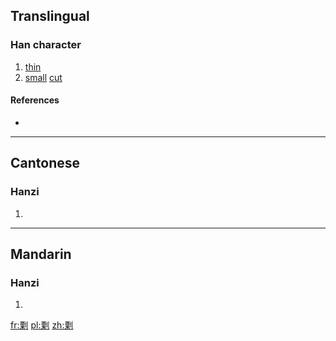 ==Translingual==

===Han character===
{{Han char|rn=18|rad=刀|as=12|sn=14|four=|canj=一木中弓 (MDLN)|ids=⿰[[粟]][[刂]]}}

# [[thin]]
# [[small]] [[cut]]

====References====
* {{Han ref|kx=0143.440|hdz=10355.090|uh=3504|ud=13572}}

----

==Cantonese==

===Hanzi===
{{yue-hanzi|jyut=[[suk1]]|y=suk1}}

# {{defn|lang=yue|sort=刀12}}

----

==Mandarin==

===Hanzi===
{{cmn-hanzi|pin=[[sù]] ([[su4]])|wg=su<sup>4</sup>}}

# {{defn|lang=cmn|sort=刀12}}

[[fr:㔄]]
[[pl:㔄]]
[[zh:㔄]]